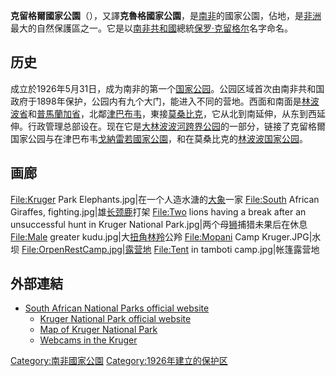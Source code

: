 {{Infobox protected area
| name = 克留格爾國家公園
| iucn_category = II
| photo = Landscape kruger-park.jpg
| photo_alt = 
| photo_caption = 
| photo_width = 
| map = Kruger National Park locator map.svg
| relief = 
| map_alt = 
| map_caption = 克留格爾國家公園在南非的位置以褐色標示
| map_width = 
| location = {{flag|South Africa}}
| nearest_city = 
| lat_d = 24
| lat_m = 0
| lat_s = 41
| lat_NS = S
| long_d = 31
| long_m = 29
| long_s = 7
| long_EW = E
| coords_ref =
| region = 
| area = 19,485平方公里 
| established = 1926年5月31日
| visitation_num = 1,336,981
| visitation_year = 2004年
| governing_body = 南非国家公园
| world_heritage_site = 
| url = {{url|http://www.sanparks.org/parks/kruger}}
}}

'''克留格爾國家公園'''（{{lang-en|Kruger National Park}}），又譯'''克魯格國家公園'''，是[[南非|南非]]的國家公園，佔地{{convert|19485|km2}}，是[[非洲|非洲]]最大的自然保護區之一。它是以[[德蘭士瓦共和國|南非共和國]]總統[[保罗·克留格尔|保罗·克留格尔]]名字命名。

== 历史 ==
成立於1926年5月31日，成为南非的第一个[[国家公园|国家公园]]。公园区域首次由南非共和国政府于1898年保护，公园内有九个大门，能进入不同的营地。西面和南面是[[林波波省|林波波省]]和[[普馬蘭加省|普馬蘭加省]]，北鄰[[辛巴威|津巴布韦]]，東接[[莫桑比克|莫桑比克]]，它从北到南延伸{{convert|360|km}}，从东到西延伸{{convert|65|km}}。行政管理总部设在{{le|斯库库扎|Skukuza}}。现在它是[[大林波波河跨界公园|大林波波河跨界公园]]的一部分，链接了克留格爾国家公园与在津巴布韦[[戈納雷若國家公園|戈納雷若國家公園]]，和在莫桑比克的[[林波波国家公园|林波波国家公园]]。

== 画廊 ==
<gallery mode=packed>
File:Kruger Park Elephants.jpg|在一个人造水溏的[[大象|大象]]一家
File:South African Giraffes, fighting.jpg|雄[[长颈鹿|长颈鹿]]打架
File:Two lions having a break after an unsuccessful hunt in Kruger National Park.jpg|两个母[[狮|狮]]捕猎未果后在休息
File:Male greater kudu.jpg|大[[扭角林羚|扭角林羚]]公羚
File:Mopani Camp Kruger.JPG|水坝
File:OrpenRestCamp.jpg|露营地
File:Tent in tamboti camp.jpg|帐篷露营地
</gallery>

== 外部連結 ==
{{Portal box|非洲|南非}}
<!-- DO NOT ADVERTISE HERE! COMMERCIAL LINKS WILL BE REMOVED AS SPAM. -->
* [http://www.sanparks.org/ South African National Parks official website]{{Wayback|url=http://www.sanparks.org/ |date=20070101202429 }}
** [http://www.sanparks.org.za/parks/kruger/ Kruger National Park official website]{{Wayback|url=http://www.sanparks.org.za/parks/kruger/ |date=20090821194016 }}
** [http://www.sanparks.org.za/parks/kruger/tourism/map.php Map of Kruger National Park] {{Wayback|url=http://www.sanparks.org.za/parks/kruger/tourism/map.php |date=20151025034720 }}
** [http://www.sanparks.org/webcams/ Webcams in the Kruger] {{Wayback|url=http://www.sanparks.org/webcams/ |date=20201217062412 }}

{{南非國家公園}}

{{Authority control}}
[[Category:南非國家公園|Category:南非國家公園]]
[[Category:1926年建立的保护区|Category:1926年建立的保护区]]